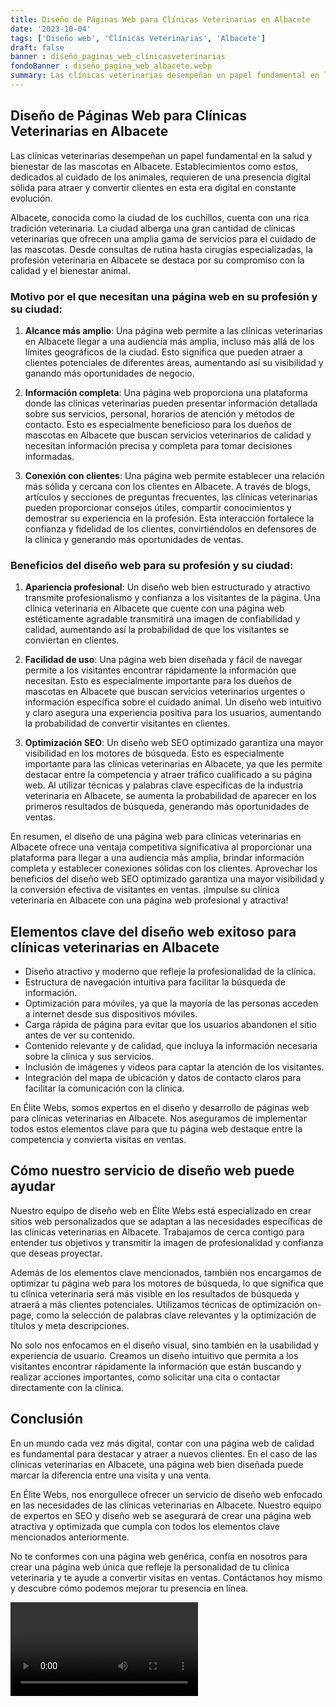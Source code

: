 ```yaml
---
title: Diseño de Páginas Web para Clínicas Veterinarias en Albacete
date: '2023-10-04'
tags: ['Diseño web', 'Clínicas Veterinarias', 'Albacete']
draft: false
banner : diseño_paginas_web_clínicasveterinarias
fondoBanner : diseño_pagina_web_albacete.webp
summary: Las clínicas veterinarias desempeñan un papel fundamental en la salud y bienestar de las mascotas en Albacete. Establecimientos como estos, dedicados al cuidado de los animales, requieren de una presencia digital sólida para atraer y convertir clientes en esta era digital en constante evolución.
---
```


## Diseño de Páginas Web para Clínicas Veterinarias en Albacete

Las clínicas veterinarias desempeñan un papel fundamental en la salud y bienestar de las mascotas en Albacete. Establecimientos como estos, dedicados al cuidado de los animales, requieren de una presencia digital sólida para atraer y convertir clientes en esta era digital en constante evolución.

Albacete, conocida como la ciudad de los cuchillos, cuenta con una rica tradición veterinaria. La ciudad alberga una gran cantidad de clínicas veterinarias que ofrecen una amplia gama de servicios para el cuidado de las mascotas. Desde consultas de rutina hasta cirugías especializadas, la profesión veterinaria en Albacete se destaca por su compromiso con la calidad y el bienestar animal.

### Motivo por el que necesitan una página web en su profesión y su ciudad:

1. **Alcance más amplio**: Una página web permite a las clínicas veterinarias en Albacete llegar a una audiencia más amplia, incluso más allá de los límites geográficos de la ciudad. Esto significa que pueden atraer a clientes potenciales de diferentes áreas, aumentando así su visibilidad y ganando más oportunidades de negocio.

2. **Información completa**: Una página web proporciona una plataforma donde las clínicas veterinarias pueden presentar información detallada sobre sus servicios, personal, horarios de atención y métodos de contacto. Esto es especialmente beneficioso para los dueños de mascotas en Albacete que buscan servicios veterinarios de calidad y necesitan información precisa y completa para tomar decisiones informadas.

3. **Conexión con clientes**: Una página web permite establecer una relación más sólida y cercana con los clientes en Albacete. A través de blogs, artículos y secciones de preguntas frecuentes, las clínicas veterinarias pueden proporcionar consejos útiles, compartir conocimientos y demostrar su experiencia en la profesión. Esta interacción fortalece la confianza y fidelidad de los clientes, convirtiéndolos en defensores de la clínica y generando más oportunidades de ventas.

### Beneficios del diseño web para su profesión y su ciudad:

1. **Apariencia profesional**: Un diseño web bien estructurado y atractivo transmite profesionalismo y confianza a los visitantes de la página. Una clínica veterinaria en Albacete que cuente con una página web estéticamente agradable transmitirá una imagen de confiabilidad y calidad, aumentando así la probabilidad de que los visitantes se conviertan en clientes.

2. **Facilidad de uso**: Una página web bien diseñada y fácil de navegar permite a los visitantes encontrar rápidamente la información que necesitan. Esto es especialmente importante para los dueños de mascotas en Albacete que buscan servicios veterinarios urgentes o información específica sobre el cuidado animal. Un diseño web intuitivo y claro asegura una experiencia positiva para los usuarios, aumentando la probabilidad de convertir visitantes en clientes.

3. **Optimización SEO**: Un diseño web SEO optimizado garantiza una mayor visibilidad en los motores de búsqueda. Esto es especialmente importante para las clínicas veterinarias en Albacete, ya que les permite destacar entre la competencia y atraer tráfico cualificado a su página web. Al utilizar técnicas y palabras clave específicas de la industria veterinaria en Albacete, se aumenta la probabilidad de aparecer en los primeros resultados de búsqueda, generando más oportunidades de ventas.

En resumen, el diseño de una página web para clínicas veterinarias en Albacete ofrece una ventaja competitiva significativa al proporcionar una plataforma para llegar a una audiencia más amplia, brindar información completa y establecer conexiones sólidas con los clientes. Aprovechar los beneficios del diseño web SEO optimizado garantiza una mayor visibilidad y la conversión efectiva de visitantes en ventas. ¡Impulse su clínica veterinaria en Albacete con una página web profesional y atractiva!

<GifSeo />

<Cta />

## Elementos clave del diseño web exitoso para clínicas veterinarias en Albacete

- Diseño atractivo y moderno que refleje la profesionalidad de la clínica.
- Estructura de navegación intuitiva para facilitar la búsqueda de información.
- Optimización para móviles, ya que la mayoría de las personas acceden a internet desde sus dispositivos móviles.
- Carga rápida de página para evitar que los usuarios abandonen el sitio antes de ver su contenido.
- Contenido relevante y de calidad, que incluya la información necesaria sobre la clínica y sus servicios.
- Inclusión de imágenes y vídeos para captar la atención de los visitantes.
- Integración del mapa de ubicación y datos de contacto claros para facilitar la comunicación con la clínica.

En Élite Webs, somos expertos en el diseño y desarrollo de páginas web para clínicas veterinarias en Albacete. Nos aseguramos de implementar todos estos elementos clave para que tu página web destaque entre la competencia y convierta visitas en ventas.

## Cómo nuestro servicio de diseño web puede ayudar

Nuestro equipo de diseño web en Élite Webs está especializado en crear sitios web personalizados que se adaptan a las necesidades específicas de las clínicas veterinarias en Albacete. Trabajamos de cerca contigo para entender tus objetivos y transmitir la imagen de profesionalidad y confianza que deseas proyectar.

Además de los elementos clave mencionados, también nos encargamos de optimizar tu página web para los motores de búsqueda, lo que significa que tu clínica veterinaria será más visible en los resultados de búsqueda y atraerá a más clientes potenciales. Utilizamos técnicas de optimización on-page, como la selección de palabras clave relevantes y la optimización de títulos y meta descripciones.

No solo nos enfocamos en el diseño visual, sino también en la usabilidad y experiencia de usuario. Creamos un diseño intuitivo que permita a los visitantes encontrar rápidamente la información que están buscando y realizar acciones importantes, como solicitar una cita o contactar directamente con la clínica.

## Conclusión

En un mundo cada vez más digital, contar con una página web de calidad es fundamental para destacar y atraer a nuevos clientes. En el caso de las clínicas veterinarias en Albacete, una página web bien diseñada puede marcar la diferencia entre una visita y una venta.

En Élite Webs, nos enorgullece ofrecer un servicio de diseño web enfocado en las necesidades de las clínicas veterinarias en Albacete. Nuestro equipo de expertos en SEO y diseño web se asegurará de crear una página web atractiva y optimizada que cumpla con todos los elementos clave mencionados anteriormente.

No te conformes con una página web genérica, confía en nosotros para crear una página web única que refleje la personalidad de tu clínica veterinaria y te ayude a convertir visitas en ventas. Contáctanos hoy mismo y descubre cómo podemos mejorar tu presencia en línea.

<Video />

<CtaBot job='Clínicas Veterinarias' city='Albacete'/>

<Gmaps query='Albacete+españa+maps' />